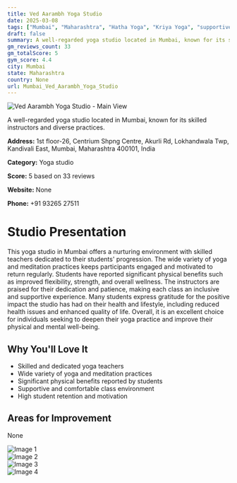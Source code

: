 ```yaml
---
title: Ved Aarambh Yoga Studio
date: 2025-03-08
tags: ["Mumbai", "Maharashtra", "Hatha Yoga", "Kriya Yoga", "supportive atmosphere", "dedicated instruction", "Mumbai"]  
draft: false
summary: A well-regarded yoga studio located in Mumbai, known for its skilled instructors and diverse practices.
gm_reviews_count: 33
gm_totalScore: 5
gym_score: 4.4
city: Mumbai
state: Maharashtra
country: None
url: Mumbai_Ved_Aarambh_Yoga_Studio
---
```


<div className="aspect-[16/9] relative my-8">
  <img 
    src="https://lh5.googleusercontent.com/p/AF1QipPcWpC1FLGXLE4uihWDab9x4sV2rN5xG4hI5t5P=w1920-h1080-k-no"
    alt="Ved Aarambh Yoga Studio - Main View"
    className="object-cover absolute inset-0 w-full h-full rounded-lg"
  />
</div>

A well-regarded yoga studio located in Mumbai, known for its skilled instructors and diverse practices.

**Address:** 1st floor-26, Centrium Shpng Centre, Akurli Rd, Lokhandwala Twp, Kandivali East, Mumbai, Maharashtra 400101, India

**Category:** Yoga studio

**Score:** 5 based on 33 reviews

**Website:** None

**Phone:** +91 93265 27511

# Studio Presentation

This yoga studio in Mumbai offers a nurturing environment with skilled teachers dedicated to their students' progression. The wide variety of yoga and meditation practices keeps participants engaged and motivated to return regularly. Students have reported significant physical benefits such as improved flexibility, strength, and overall wellness. The instructors are praised for their dedication and patience, making each class an inclusive and supportive experience. Many students express gratitude for the positive impact the studio has had on their health and lifestyle, including reduced health issues and enhanced quality of life. Overall, it is an excellent choice for individuals seeking to deepen their yoga practice and improve their physical and mental well-being.


## Why You'll Love It

- Skilled and dedicated yoga teachers
- Wide variety of yoga and meditation practices
- Significant physical benefits reported by students
- Supportive and comfortable class environment
- High student retention and motivation

## Areas for Improvement

None

<div className="grid grid-cols-1 xl:grid-cols-2 gap-4 my-8">
<div className="aspect-[4/3] relative"><img src="https://lh5.googleusercontent.com/p/AF1QipMBnJr8JsKD4e6rdzoqtN_SePvK-ufRgJesQgYd=w1920-h1080-k-no" alt="Image 1" className="object-cover absolute inset-0 w-full h-full rounded-lg" /></div>
<div className="aspect-[4/3] relative"><img src="https://lh5.googleusercontent.com/p/AF1QipMogApZCqMNHilVg3LC6g7ZnJINPygjdOp_kj9L=w1920-h1080-k-no" alt="Image 2" className="object-cover absolute inset-0 w-full h-full rounded-lg" /></div>
<div className="aspect-[4/3] relative"><img src="https://lh5.googleusercontent.com/p/AF1QipOw5XA32QQMd2FlurRDZdBV2720UdMV2cmmBOCe=w1920-h1080-k-no" alt="Image 3" className="object-cover absolute inset-0 w-full h-full rounded-lg" /></div>
<div className="aspect-[4/3] relative"><img src="https://lh5.googleusercontent.com/p/AF1QipOajMAclQGOJcTHSQNeZukFSH8T59BZiZG60VPh=w1920-h1080-k-no" alt="Image 4" className="object-cover absolute inset-0 w-full h-full rounded-lg" /></div>
</div>